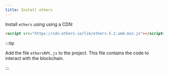```yaml
---
title: Install ethers
---
```


Install `ethers` using using a CDN:

```html
<script src="https://cdn.ethers.io/lib/ethers-5.2.umd.min.js"></script>
```

:::tip

Add the file `ethersRPC.js` to the project. This file contains the code to interact with the blockchain.

:::
